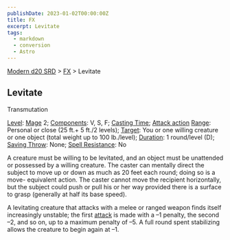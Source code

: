 ```yaml
---
publishDate: 2023-01-02T00:00:00Z
title: FX
excerpt: Levitate
tags:
  - markdown
  - conversion
  - Astro
---
```


[Modern d20 SRD](/#modernD20) > [FX](modern-d20-srd-fx-index) > Levitate

## Levitate

Transmutation

[Level](modern-d20-srd-fx-level): [Mage](modern-d20-srd-classes-advanced-mage)
2; [Components](modern-d20-srd-fx-components): V, S, F; [Casting Time](modern-d20-srd-fx-casting-time); [Attack action](modern-d20-srd-combat-attack-actions) [Range](modern-d20-srd-fx-range): Personal or close (25 ft.+ 5
ft./2 levels); [Target](modern-d20-srd-fx-target): You or one willing creature
or one object (total weight up to 100 lb./level); [Duration](modern-d20-srd-fx-duration): 1 round/level (D); [Saving Throw](modern-d20-srd-basics-saving-throws): None; [Spell Resistance](modern-d20-srd-special-abilities-spell-resistance): No

A creature must be willing to be levitated, and an object must be unattended
or possessed by a willing creature. The caster can mentally direct the subject
to move up or down as much as 20 feet each round; doing so is a move-
equivalent action. The caster cannot move the recipient horizontally, but the
subject could push or pull his or her way provided there is a surface to grasp
(generally at half its base speed).

A levitating creature that attacks with a melee or ranged weapon finds itself
increasingly unstable; the first [attack](modern-d20-srd-combat-attack-roll)
is made with a –1 penalty, the second –2, and so on, up to a maximum penalty
of –5. A full round spent stabilizing allows the creature to begin again at
–1.

